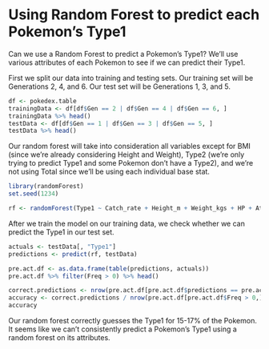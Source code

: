 # Using Random Forest to predict each Pokemon's Type1

Can we use a Random Forest to predict a Pokemon's Type1? We'll use various attributes of each Pokemon to see if we can predict their Type1.

First we split our data into training and testing sets. Our training set will be Generations 2, 4, and 6. Our test set will be Generations 1, 3, and 5.

```r
df <- pokedex.table
trainingData <- df[df$Gen == 2 | df$Gen == 4 | df$Gen == 6, ]
trainingData %>% head()
testData <- df[df$Gen == 1 | df$Gen == 3 | df$Gen == 5, ]
testData %>% head()
```

Our random forest will take into consideration all variables except for BMI (since we're already considering Height and Weight), Type2 (we're only trying to predict Type1 and some Pokemon don't have a Type2), and we're not using Total since we'll be using each individual base stat.

```r
library(randomForest)
set.seed(1234)

rf <- randomForest(Type1 ~ Catch_rate + Height_m + Weight_kgs + HP + Attack + Defense + Sp.Atk+ Sp.Def + Speed + Gen, importance = TRUE, mtry=1, data = trainingData, na.action=na.exclude)
```

After we train the model on our training data, we check whether we can predict the Type1 in our test set.

```r
actuals <- testData[, "Type1"]
predictions <- predict(rf, testData)

pre.act.df <- as.data.frame(table(predictions, actuals))
pre.act.df %>% filter(Freq > 0) %>% head()

correct.predictions <- nrow(pre.act.df[pre.act.df$predictions == pre.act.df$actuals,])
accuracy <- correct.predictions / nrow(pre.act.df[pre.act.df$Freq > 0,])
accuracy
```


Our random forest correctly guesses the Type1 for 15-17% of the Pokemon. It seems like we can't consistently predict a Pokemon's Type1 using a random forest on its attributes.



